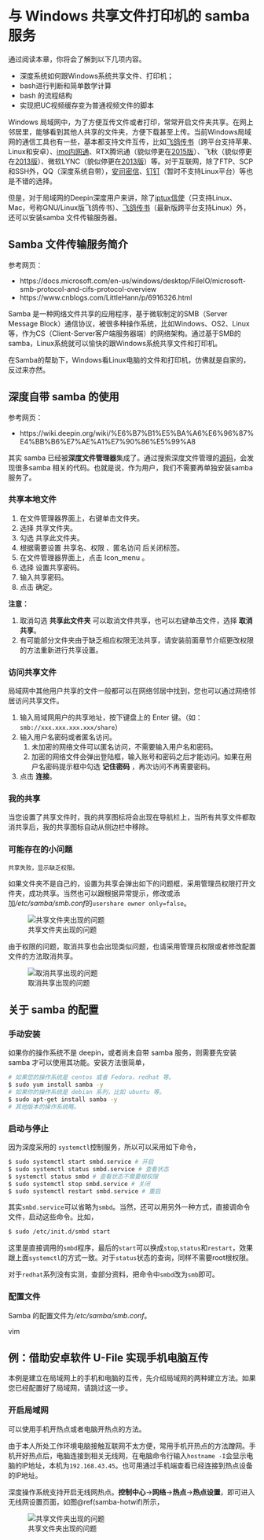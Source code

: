 # 与 Windows\index{Windows} 共享文件打印机的 samba\index{samba} 服务

通过阅读本章，你将会了解到以下几项内容。

- 深度系统如何跟Windows系统共享文件、打印机；
- bash进行判断和简单数学计算
- bash 的流程结构
- 实现把UC视频缓存变为普通视频文件的脚本

Windows 局域网中，为了方便互传文件或者打印，常常开启文件夹共享。在网上邻居里，能够看到其他人共享的文件夹，方便下载甚至上传。当前Windows局域网的通信工具也有一些，基本都支持文件互传，比如[飞鸽传书](http://www.feige360.com)（跨平台支持苹果、Linux和安卓）、[imo内网通](www.imoffice.com)、RTX腾讯通（貌似停更在[2015版](https://rtx.tencent.com/rtx/download/index.shtml)）、飞秋（貌似停更在[2013版](http://bbs.feiq18.com/config_nav.php?id=19)）、微软LYNC（貌似停更在[2013版](https://products.office.com/en-us/previous-versions/microsoft-lync-2013)）等。对于互联网，除了FTP、SCP和SSH外，QQ（深度系统自带），[安司密信](http://akey.me/)、[钉钉](https://www.dingtalk.com/)（暂时不支持Linux平台）等也是不错的选择。

但是，对于局域网的Deepin深度用户来讲，除了[iptux信使](https://github.com/iptux-src/iptux)（只支持Linux、Mac，号称GNU/Linux版飞鸽传书）、[飞鸽传书](http://www.feige360.com/)（最新版跨平台支持Linux）外，还可以安装samba 文件传输服务器。

## Samba 文件传输服务简介

参考网页：

- https://docs.microsoft.com/en-us/windows/desktop/FileIO/microsoft-smb-protocol-and-cifs-protocol-overview
- https://www.cnblogs.com/LittleHann/p/6916326.html

Samba 是一种网络文件共享的应用程序，基于微软制定的SMB（Server Message Block）通信协议，被很多种操作系统，比如Windows、OS2、Linux等，作为CS（Client-Server客户端服务器端）的网络架构。通过基于SMB的samba，Linux系统就可以愉快的跟Windows系统共享文件和打印机。

在Samba的帮助下，Windows看Linux电脑的文件和打印机，仿佛就是自家的，反过来亦然。

## 深度自带 samba 的使用

参考网页：

- https://wiki.deepin.org/wiki/%E6%B7%B1%E5%BA%A6%E6%96%87%E4%BB%B6%E7%AE%A1%E7%90%86%E5%99%A8

其实 samba 已经被**深度文件管理器**集成了。通过搜索深度文件管理的[源码](https://github.com/linuxdeepin/dde-file-manager/search?q=samba&unscoped_q=samba)，会发现很多samba 相关的代码。也就是说，作为用户，我们不需要再单独安装samba服务了。

### 共享本地文件

1. 在文件管理器界面上，右键单击文件夹。
1. 选择 共享文件夹。
1. 勾选 共享此文件夹。
1. 根据需要设置 共享名、权限 、匿名访问 后关闭标签。
1. 在文件管理器界面上，点击 Icon_menu 。
1. 选择 设置共享密码。
1. 输入共享密码。
1. 点击 确定。

**注意：**

1. 取消勾选 **共享此文件夹** 可以取消文件共享，也可以右键单击文件，选择 **取消共享**。
1. 有可能部分文件夹由于缺乏相应权限无法共享，请安装前面章节介绍更改权限的方法重新进行共享设置。

### 访问共享文件

局域网中其他用户共享的文件一般都可以在网络邻居中找到，您也可以通过网络邻居访问共享文件。

1. 输入局域网用户的共享地址，按下键盘上的 Enter 键。（如：`smb://xxx.xxx.xxx.xxx/share`）
1. 输入用户名密码或者匿名访问。
    1) 未加密的网络文件可以匿名访问，不需要输入用户名和密码。
    1) 加密的网络文件会弹出登陆框，输入账号和密码之后才能访问。如果在用户名密码提示框中勾选 **记住密码** ，再次访问不再需要密码。
1. 点击 **连接**。

### 我的共享

当您设置了共享文件时，我的共享图标将会出现在导航栏上，当所有共享文件都取消共享后，我的共享图标自动从侧边栏中移除。

### 可能存在的小问题

```block2
共享失败，显示缺乏权限。
```
\BeginKnitrBlock{answer}
如果文件夹不是自己的，设置为共享会弹出如下的问题框，采用管理员权限打开文件夹，成功共享。当然也可以跟根据异常提示，修改或添加*/etc/samba/smb.conf*的`usershare owner only=false`。

![共享文件夹出现的问题](samba-share.png)

由于权限的问题，取消共享也会出现类似问题，也请采用管理员权限或者修改配置文件的方法取消共享。

![取消共享出现的问题](samba-unshare.png)

\EndKnitrBlock{answer}

## 关于 samba 的配置

### 手动安装

如果你的操作系统不是 deepin，或者尚未自带 samba 服务，则需要先安装 samba 才可以使用其功能。安装方法很简单，

```bash
# 如果您的操作系统是 centos 或者 Fedora，redhat 等。
$ sudo yum install samba -y
# 如果你的操作系统是 debian 系列，比如 ubuntu 等。
$ sudo apt-get install samba -y
# 其他版本的操作系统略。
```

### 启动与停止

因为深度采用的 `systemctl`控制服务，所以可以采用如下命令，

```bash
$ sudo systemctl start smbd.service # 开启
$ sudo systemctl status smbd.service # 查看状态
$ systemctl status smbd # 查看状态不需要根权限
$ sudo systemctl stop smbd.service # 关闭
$ sudo systemctl restart smbd.service # 重启
```

其实`smbd.service`可以省略为`smbd`。当然，还可以用另外一种方式，直接调命令文件，启动这些命令。比如，

```bash
$ sudo /etc/init.d/smbd start
```

这里是直接调用的`smbd`程序，最后的`start`可以换成`stop`,`status`和`restart`，效果跟上面`systemctl`的方式一致。对于`status`状态的查询，同样不需要root根权限。

对于`redhat`系列没有实测，查部分资料，把命令中`smbd`改为`smb`即可。

### 配置文件

Samba 的配置文件为*/etc/samba/smb.conf*。

vim 

## 例：借助安卓软件 U-File 实现手机电脑互传

本例是建立在局域网上的手机和电脑的互传，先介绍局域网的两种建立方法。如果您已经配置好了局域网，请跳过这一步。

### 开启局域网

可以使用手机开热点或者电脑开热点的方法。

由于本人所处工作环境电脑接触互联网不太方便，常用手机开热点的方法蹭网。手机开好热点后，电脑连接到相关无线网，在电脑命令行输入`hostname -I`会显示电脑的IP地址，本机为`192.168.43.45`。也可用通过手机端查看已经连接到热点设备的IP地址。

深度操作系统支持开启无线网热点。**控制中心**->**网络**->**热点**->**热点设置**，即可进入无线网设置页面，如图\@ref(samba-hotwif)所示，

![共享文件夹出现的问题\label{samba-hotwif}](samba-hotwifi.png)